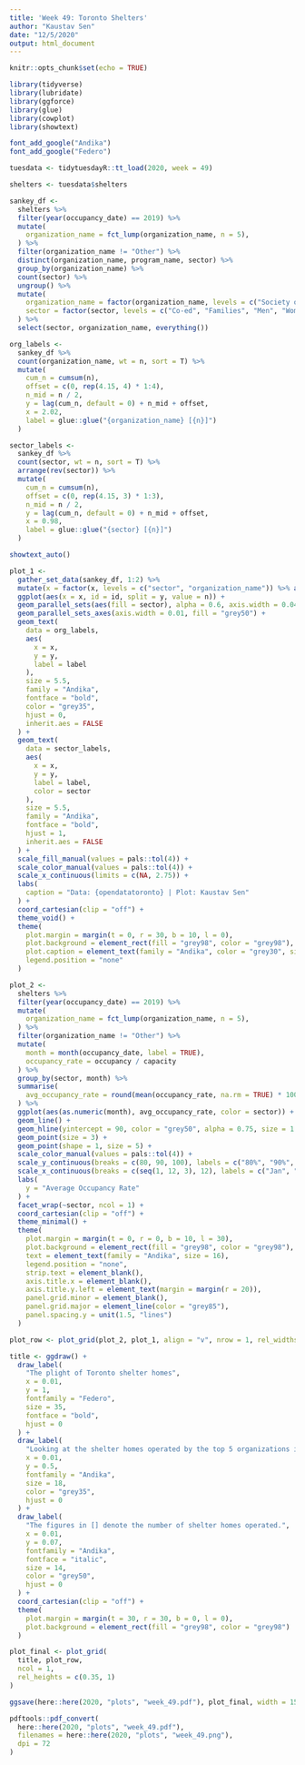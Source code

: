 ```yaml
---
title: 'Week 49: Toronto Shelters'
author: "Kaustav Sen"
date: "12/5/2020"
output: html_document
---
```


```r
knitr::opts_chunk$set(echo = TRUE)
```

```r
library(tidyverse)
library(lubridate)
library(ggforce)
library(glue)
library(cowplot)
library(showtext)
```

```r
font_add_google("Andika")
font_add_google("Federo")
```

```r
tuesdata <- tidytuesdayR::tt_load(2020, week = 49)

shelters <- tuesdata$shelters
```

```r
sankey_df <- 
  shelters %>% 
  filter(year(occupancy_date) == 2019) %>% 
  mutate(
    organization_name = fct_lump(organization_name, n = 5),
  ) %>% 
  filter(organization_name != "Other") %>% 
  distinct(organization_name, program_name, sector) %>% 
  group_by(organization_name) %>% 
  count(sector) %>% 
  ungroup() %>% 
  mutate(
    organization_name = factor(organization_name, levels = c("Society of St.Vincent De Paul", "Fred Victor Centre", "Homes First Society", "The Salvation Army of Canada", "City of Toronto")),
    sector = factor(sector, levels = c("Co-ed", "Families", "Men", "Women"))
  ) %>% 
  select(sector, organization_name, everything())

org_labels <- 
  sankey_df %>% 
  count(organization_name, wt = n, sort = T) %>% 
  mutate(
    cum_n = cumsum(n),
    offset = c(0, rep(4.15, 4) * 1:4),
    n_mid = n / 2,
    y = lag(cum_n, default = 0) + n_mid + offset,
    x = 2.02,
    label = glue::glue("{organization_name} [{n}]")
  )

sector_labels <- 
  sankey_df %>% 
  count(sector, wt = n, sort = T) %>% 
  arrange(rev(sector)) %>% 
  mutate(
    cum_n = cumsum(n),
    offset = c(0, rep(4.15, 3) * 1:3),
    n_mid = n / 2,
    y = lag(cum_n, default = 0) + n_mid + offset,
    x = 0.98,
    label = glue::glue("{sector} [{n}]")
  ) 
```

```r
showtext_auto()

plot_1 <- 
  gather_set_data(sankey_df, 1:2) %>% 
  mutate(x = factor(x, levels = c("sector", "organization_name")) %>% as.numeric()) %>% 
  ggplot(aes(x = x, id = id, split = y, value = n)) +
  geom_parallel_sets(aes(fill = sector), alpha = 0.6, axis.width = 0.04) +
  geom_parallel_sets_axes(axis.width = 0.01, fill = "grey50") +
  geom_text(
    data = org_labels,
    aes(
      x = x,
      y = y,
      label = label
    ),
    size = 5.5,
    family = "Andika",
    fontface = "bold",
    color = "grey35",
    hjust = 0,
    inherit.aes = FALSE
  ) +
  geom_text(
    data = sector_labels,
    aes(
      x = x,
      y = y,
      label = label,
      color = sector
    ),
    size = 5.5,
    family = "Andika",
    fontface = "bold",
    hjust = 1,
    inherit.aes = FALSE
  ) +
  scale_fill_manual(values = pals::tol(4)) +
  scale_color_manual(values = pals::tol(4)) +
  scale_x_continuous(limits = c(NA, 2.75)) +
  labs(
    caption = "Data: {opendatatoronto} | Plot: Kaustav Sen"
  ) +
  coord_cartesian(clip = "off") +
  theme_void() +
  theme(
    plot.margin = margin(t = 0, r = 30, b = 10, l = 0),
    plot.background = element_rect(fill = "grey98", color = "grey98"),
    plot.caption = element_text(family = "Andika", color = "grey30", size = 12),
    legend.position = "none"
  ) 
```

```r
plot_2 <- 
  shelters %>% 
  filter(year(occupancy_date) == 2019) %>% 
  mutate(
    organization_name = fct_lump(organization_name, n = 5),
  ) %>% 
  filter(organization_name != "Other") %>% 
  mutate(
    month = month(occupancy_date, label = TRUE),
    occupancy_rate = occupancy / capacity
  ) %>% 
  group_by(sector, month) %>% 
  summarise(
    avg_occupancy_rate = round(mean(occupancy_rate, na.rm = TRUE) * 100, 0)
  ) %>% 
  ggplot(aes(as.numeric(month), avg_occupancy_rate, color = sector)) +
  geom_line() +
  geom_hline(yintercept = 90, color = "grey50", alpha = 0.75, size = 1.05) +
  geom_point(size = 3) +
  geom_point(shape = 1, size = 5) +
  scale_color_manual(values = pals::tol(4)) +
  scale_y_continuous(breaks = c(80, 90, 100), labels = c("80%", "90%", "100%"), limits = c(80, 108)) +
  scale_x_continuous(breaks = c(seq(1, 12, 3), 12), labels = c("Jan", "Apr", "Jul", "Oct", "Dec")) +
  labs(
    y = "Average Occupancy Rate"
  ) +
  facet_wrap(~sector, ncol = 1) +
  coord_cartesian(clip = "off") +
  theme_minimal() +
  theme(
    plot.margin = margin(t = 0, r = 0, b = 10, l = 30),
    plot.background = element_rect(fill = "grey98", color = "grey98"),
    text = element_text(family = "Andika", size = 16),
    legend.position = "none",
    strip.text = element_blank(),
    axis.title.x = element_blank(),
    axis.title.y.left = element_text(margin = margin(r = 20)),
    panel.grid.minor = element_blank(),
    panel.grid.major = element_line(color = "grey85"),
    panel.spacing.y = unit(1.5, "lines")
  )
```

```r
plot_row <- plot_grid(plot_2, plot_1, align = "v", nrow = 1, rel_widths = c(1.5, 2.5)) 

title <- ggdraw() +
  draw_label(
    "The plight of Toronto shelter homes",
    x = 0.01,
    y = 1,
    fontfamily = "Federo",
    size = 35,
    fontface = "bold",
    hjust = 0
  ) +
  draw_label(
    "Looking at the shelter homes operated by the top 5 organizations in Toronto we observe that occupancy rate has almost\nalways been more than 90% throughout 2019.\n\nThis highlights an urgent need for providing housing at reasonable rates for the masses.",
    x = 0.01,
    y = 0.5,
    fontfamily = "Andika",
    size = 18,
    color = "grey35",
    hjust = 0
  ) +
  draw_label(
    "The figures in [] denote the number of shelter homes operated.",
    x = 0.01,
    y = 0.07,
    fontfamily = "Andika",
    fontface = "italic",
    size = 14,
    color = "grey50",
    hjust = 0
  ) +
  coord_cartesian(clip = "off") +
  theme(
    plot.margin = margin(t = 30, r = 30, b = 0, l = 0),
    plot.background = element_rect(fill = "grey98", color = "grey98")
  )

plot_final <- plot_grid(
  title, plot_row,
  ncol = 1,
  rel_heights = c(0.35, 1)
) 

ggsave(here::here(2020, "plots", "week_49.pdf"), plot_final, width = 15, height = 10, device = cairo_pdf)

pdftools::pdf_convert(
  here::here(2020, "plots", "week_49.pdf"),
  filenames = here::here(2020, "plots", "week_49.png"),
  dpi = 72
)
```
